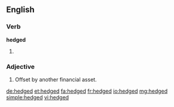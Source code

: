 ==English==

===Verb===
'''hedged'''

# {{past of|hedge}}

===Adjective===
{{en-adj}}

# {{finance}} Offset by another financial asset.

[[de:hedged]]
[[et:hedged]]
[[fa:hedged]]
[[fr:hedged]]
[[io:hedged]]
[[mg:hedged]]
[[simple:hedged]]
[[vi:hedged]]